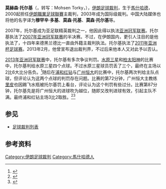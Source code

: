 {{noteTA
|G1=足球
}}
{{Infobox football official
| name                = 莫赫森·托尔基<br>{{lang|fa|محسن ترکی}}
|               image = Torki 2.jpg
| fullname            = محسن ترکی
| dateofbirth         = {{birth date and age|1973|7|11|}}
| cityofbirth         = [[馬什哈德|馬什哈德]]
| countryofbirth      = {{伊朗}}
| death_date          = 
| death_place         = 
| otheroccupation     = 
| years               = 2000–
| league              = [[伊朗職業足球聯賽|伊朗職業足球聯賽]]
| role                = [[足球裁判|裁判]]
| internationalyears  = 2003–
| confederation       = [[FIFA|FIFA]]
| internationalrole   = [[足球裁判|裁判]]
}}

'''莫赫森·托尔基'''（{{lang-fa|'''محسن ترکی'''}}，转写：Mohsen Torky，{{bd|1973年|7月11日}}），[[伊朗|伊朗]][[足球裁判|足球裁判]]，生于[[馬什哈德|馬什哈德]]，2000起担任[[伊朗職業足球聯賽|伊朗職業足球聯賽]]主裁判，2003年成为国际级裁判。中国大陆媒体也将他的名字译为'''穆罕辛·多基'''、'''莫森·托基'''、'''莫森·托尔基'''等。

2007年，托尔基成为亚足联精英裁判之一，他因此得以执法[[亚洲冠军联赛|亚洲冠军联赛]]。托尔基执法了[[2007年亚洲冠军联赛|2007年亚洲冠军联赛]]的半决赛。不过，在伊朗国内，更引人注目的是他执法了{{link-en|德黑兰德比|Tehran derby}}，十四年来德黑兰德比一直由外籍主裁判执法。托尔基执法了[[2011年亚洲杯足球赛|2011年亚洲杯足球赛]]。2013年2月，他曾宣布退出裁判界，不过后来他本人又对此予以否认。

[[2013年亚洲冠军联赛|2013年亚洲冠军联赛]]中，托尔基有多次争议判罚。[[水原三星|水原三星]]和[[柏太阳神|柏太阳神]]的比赛中，托尔基判给水原三星四个点球。不过水原三星球员罚丢了三个，最终在主场以2比6大比分告负。<ref>{{cite news|title=亚冠-水原4点球罚丢3个 主场2-6惨败创耻辱纪录|url=http://sports.sohu.com/20130403/n371697233.shtml|accessdate=2013-04-24|newspaper=搜狐体育|date=2013-04-03}}</ref>随后在[[浦和红钻|浦和红钻]]与[[广州恒大|广州恒大]]的比赛中，托尔基两次判给主队点球，但评论认为这两个点球的判罚存在问题。比赛的第72分钟，广州恒大主教练[[里皮|里皮]]也因踢飞水瓶被托尔基罚上看台，评论认为这个判罚有些过分。比赛第87分钟，托尔基先是将广州恒大的进球吹为越位，随即又改判进球有效，引起主队不满。最终浦和红钻主场3比2取胜。<ref>{{cite news|title=贺炜周宁：浦和一摔裁判就点球 张琳芃红牌是败笔|url=http://sports.sina.com.cn/j/2013-04-24/20416536324.shtml|accessdate=2013-04-24|newspaper=新浪体育|date=2013-04-24}}</ref><ref>{{cite news|title=里皮发怒踢飞水瓶被伊朗主裁判罚上看台|url=http://sports.sina.com.cn/j/2013-04-24/20076536294.shtml|accessdate=2013-04-24|newspaper=新浪体育|date=2013-04-24}}</ref>

==参见==
* [[足球裁判列表|足球裁判列表]]

==参考资料==
{{reflist}}

{{DEFAULTSORT:Torky, Mohsen}}

[[Category:伊朗足球裁判|Category:伊朗足球裁判]]
[[Category:馬什哈德人|Category:馬什哈德人]]